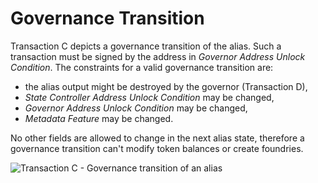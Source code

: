 # Governance Transition

Transaction C depicts a governance transition of the alias. Such a transaction must be signed by the address in
_Governor Address Unlock Condition_. The constraints for a valid governance transition are:
 - the alias output might be destroyed by the governor (Transaction D),
 - _State Controller Address Unlock Condition_ may be changed,
 - _Governor Address Unlock Condition_ may be changed,
 - _Metadata Feature_ may be changed.

No other fields are allowed to change in the next alias state, therefore a governance transition can't modify token
balances or create foundries.

![Transaction C - Governance transition of an alias](/img/stardust_explanations/stardust_ledger_anatomy/alias_transaction/tx_C.svg)
